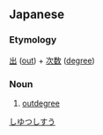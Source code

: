 ==Japanese==
{{ja-kanjitab|しゅつ|じ|すう|yomi=o}}

===Etymology===
[[出]] ([[out]]) + [[次数]] ([[degree]])

===Noun===
{{ja-noun|しゅつじすう}}

# {{lb|ja|graph theory}} [[outdegree]]

[[Category:ja:Graph theory|しゆつしすう]]